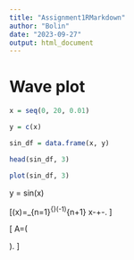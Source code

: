```yaml
---
title: "Assignment1RMarkdown"
author: "Bolin"
date: "2023-09-27"
output: html_document
---
```


# Wave plot


```r

x = seq(0, 20, 0.01)

y = c(x)

sin_df = data.frame(x, y)

head(sin_df, 3)

plot(sin_df, 3)

```

y = sin(x)

\[\sin(x)=\sum_{n=1}^{\infty}(-1)^{n+1}\cdot \frac{x^{2n-1}}{(2n-1)!}
\approx x-\frac{x^3}{3!}+\frac{x^5}{5!}-\frac{x^7}{7!}\ldots. \]

\[ A=\left(\begin{matrix} a_{11} & a_{12}\\ a_{21} & a_{22} \end{matrix}\right). \]